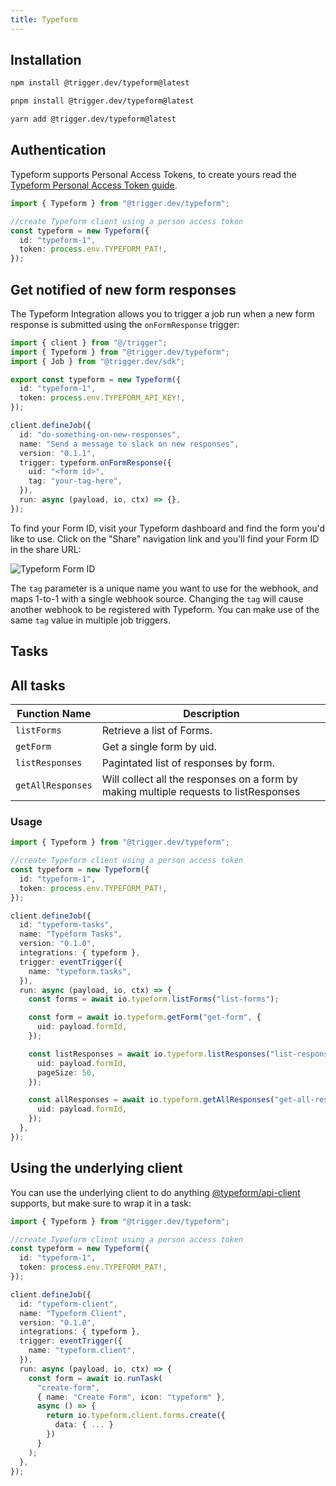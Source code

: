 ```yaml
---
title: Typeform
---
```


<Snippet file="integration-getting-started.mdx" />

## Installation

<CodeGroup>

```bash npm
npm install @trigger.dev/typeform@latest
```

```bash pnpm
pnpm install @trigger.dev/typeform@latest
```

```bash yarn
yarn add @trigger.dev/typeform@latest
```

</CodeGroup>

## Authentication

Typeform supports Personal Access Tokens, to create yours read the [Typeform Personal Access Token guide](https://www.typeform.com/developers/get-started/personal-access-token/).

```ts
import { Typeform } from "@trigger.dev/typeform";

//create Typeform client using a person access token
const typeform = new Typeform({
  id: "typeform-1",
  token: process.env.TYPEFORM_PAT!,
});
```

## Get notified of new form responses

The Typeform Integration allows you to trigger a job run when a new form response is submitted using the `onFormResponse` trigger:

```ts
import { client } from "@/trigger";
import { Typeform } from "@trigger.dev/typeform";
import { Job } from "@trigger.dev/sdk";

export const typeform = new Typeform({
  id: "typeform-1",
  token: process.env.TYPEFORM_API_KEY!,
});

client.defineJob({
  id: "do-something-on-new-responses",
  name: "Send a message to slack on new responses",
  version: "0.1.1",
  trigger: typeform.onFormResponse({
    uid: "<form id>",
    tag: "your-tag-here",
  }),
  run: async (payload, io, ctx) => {},
});
```

To find your Form ID, visit your Typeform dashboard and find the form you'd like to use. Click on the "Share" navigation link and you'll find your Form ID in the share URL:

![Typeform Form ID](/images/typeform-form-id.png)

The `tag` parameter is a unique name you want to use for the webhook, and maps 1-to-1 with a single webhook source. Changing the `tag` will cause another webhook to be registered with Typeform. You can make use of the same `tag` value in multiple job triggers.

## Tasks

## All tasks

| Function Name     | Description                                                                           |
| ----------------- | ------------------------------------------------------------------------------------- |
| `listForms`       | Retrieve a list of Forms.                                                             |
| `getForm`         | Get a single form by uid.                                                             |
| `listResponses`   | Pagintated list of responses by form.                                                 |
| `getAllResponses` | Will collect all the responses on a form by making multiple requests to listResponses |

### Usage

```ts
import { Typeform } from "@trigger.dev/typeform";

//create Typeform client using a person access token
const typeform = new Typeform({
  id: "typeform-1",
  token: process.env.TYPEFORM_PAT!,
});

client.defineJob({
  id: "typeform-tasks",
  name: "Typeform Tasks",
  version: "0.1.0",
  integrations: { typeform },
  trigger: eventTrigger({
    name: "typeform.tasks",
  }),
  run: async (payload, io, ctx) => {
    const forms = await io.typeform.listForms("list-forms");

    const form = await io.typeform.getForm("get-form", {
      uid: payload.formId,
    });

    const listResponses = await io.typeform.listResponses("list-responses", {
      uid: payload.formId,
      pageSize: 50,
    });

    const allResponses = await io.typeform.getAllResponses("get-all-responses", {
      uid: payload.formId,
    });
  },
});
```

## Using the underlying client

You can use the underlying client to do anything [@typeform/api-client](https://www.npmjs.com/package/@typeform/api-client) supports, but make sure to wrap it in a task:

```ts
import { Typeform } from "@trigger.dev/typeform";

//create Typeform client using a person access token
const typeform = new Typeform({
  id: "typeform-1",
  token: process.env.TYPEFORM_PAT!,
});

client.defineJob({
  id: "typeform-client",
  name: "Typeform Client",
  version: "0.1.0",
  integrations: { typeform },
  trigger: eventTrigger({
    name: "typeform.client",
  }),
  run: async (payload, io, ctx) => {
    const form = await io.runTask(
      "create-form",
      { name: "Create Form", icon: "typeform" },
      async () => {
        return io.typeform.client.forms.create({
          data: { ... }
        })
      }
    );
  },
});
```
